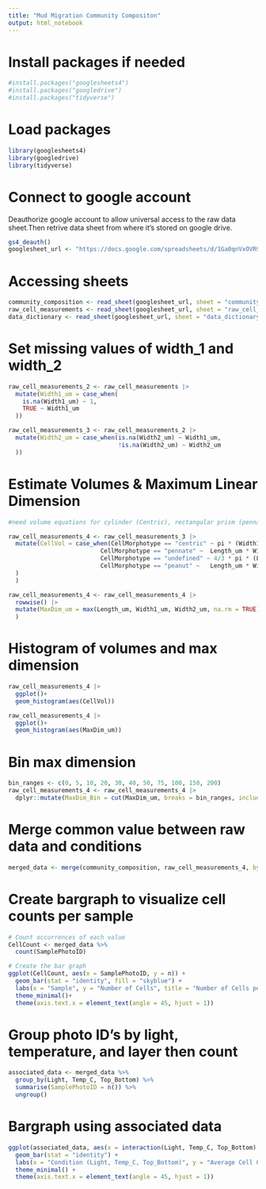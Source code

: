 ```yaml
---
title: "Mud Migration Community Compositon"
output: html_notebook
---
```

# Install packages if needed
```r
#install.packages("googlesheets4")
#install.packages("googledrive")
#install.packages("tidyverse")
```

# Load packages
```r
library(googlesheets4)
library(googledrive)
library(tidyverse)
```

# Connect to google account
Deauthorize google account to allow universal access to the raw data sheet.Then retrive data sheet from where it's stored on google drive.
```r
gs4_deauth()
googlesheet_url <- "https://docs.google.com/spreadsheets/d/1Ga0qnVxOVR9NwSNI5RM1iz1L2MoCAyF0O4x3D6mCePw/edit?gid=405129858#gid=405129858"
```

# Accessing sheets
```r
community_composition <- read_sheet(googlesheet_url, sheet = "community_composition")
raw_cell_measurements <- read_sheet(googlesheet_url, sheet = "raw_cell_measurements")
data_dictionary <- read_sheet(googlesheet_url, sheet = "data_dictionary")
```

# Set missing values of width_1 and width_2
```r
raw_cell_measurements_2 <- raw_cell_measurements |>
  mutate(Width1_um = case_when(
    is.na(Width1_um) ~ 1,
    TRUE ~ Width1_um
  ))

raw_cell_measurements_3 <- raw_cell_measurements_2 |>
  mutate(Width2_um = case_when(is.na(Width2_um) ~ Width1_um,
                               !is.na(Width2_um) ~ Width2_um
  ))
```

# Estimate Volumes & Maximum Linear Dimension
```r

#need volume equations for cylinder (Centric), rectangular prism (pennate), oblate spheroid for undefined & peanut?

raw_cell_measurements_4 <- raw_cell_measurements_3 |>
  mutate(CellVol = case_when(CellMorphotype == "centric" ~ pi * (Width1_um/2)^2 *  Width2_um,
                          CellMorphotype == "pennate" ~  Length_um * Width1_um * Width2_um,
                          CellMorphotype == "undefined" ~ 4/3 * pi * (Length_um/2)^3, 
                          CellMorphotype == "peanut" ~   Length_um * Width1_um * Width2_um
  )
  )

raw_cell_measurements_4 <- raw_cell_measurements_4 |>
  rowwise() |>
  mutate(MaxDim_um = max(Length_um, Width1_um, Width2_um, na.rm = TRUE)
  )
```

# Histogram of volumes and max dimension
```r
raw_cell_measurements_4 |>
  ggplot()+
  geom_histogram(aes(CellVol))

raw_cell_measurements_4 |>
  ggplot()+
  geom_histogram(aes(MaxDim_um))
```


# Bin max dimension
```r
bin_ranges <- c(0, 5, 10, 20, 30, 40, 50, 75, 100, 150, 200)
raw_cell_measurements_4 <- raw_cell_measurements_4 |>
  dplyr::mutate(MaxDim_Bin = cut(MaxDim_um, breaks = bin_ranges, include.lowest = TRUE, labels = c("0-5", "5-10", "10-20", "20-30", "30-40", "40-50", "50-75", "75-100", "100-150", "150-200")))
```

# Merge common value between raw data and conditions
```r
merged_data <- merge(community_composition, raw_cell_measurements_4, by = "SamplePhotoID", all.x = TRUE)
```

# Create bargraph to visualize cell counts per sample
```r
# Count occurrences of each value
CellCount <- merged_data %>%
  count(SamplePhotoID)

# Create the bar graph
ggplot(CellCount, aes(x = SamplePhotoID, y = n)) +
  geom_bar(stat = "identity", fill = "skyblue") +
  labs(x = "Sample", y = "Number of Cells", title = "Number of Cells per Sample") +
  theme_minimal()+
  theme(axis.text.x = element_text(angle = 45, hjust = 1))
```

# Group photo ID's by light, temperature, and layer then count
```r
associated_data <- merged_data %>%
  group_by(Light, Temp_C, Top_Bottom) %>%
  summarise(SamplePhotoID = n()) %>%
  ungroup()
```

# Bargraph using associated data
```r
ggplot(associated_data, aes(x = interaction(Light, Temp_C, Top_Bottom), y = SamplePhotoID, fill = Light)) +
  geom_bar(stat = "identity") +
  labs(x = "Condition (Light, Temp_C, Top_Bottom)", y = "Average Cell Count") +
  theme_minimal() +
  theme(axis.text.x = element_text(angle = 45, hjust = 1))
```





